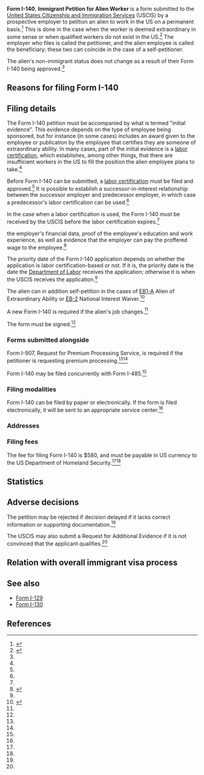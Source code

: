 '''Form I-140''', '''Immigrant Petition for Alien Worker''' is a form submitted to the [[United States Citizenship and Immigration Services]] (USCIS) by a prospective employer to petition an alien to work in the US on a permanent basis.<ref name="immihelp_140">{{cite web |url=http://www.immihelp.com/greencard/employmentbasedimmigration/i-140-immigrant-worker-petition.html |title=I-140: Immigrant Worker Petition |accessdate=February 9, 2016 |publisher=Immihelp}}</ref> This is done in the case when the worker is deemed extraordinary in some sense or when qualified workers do not exist in the US.<ref name="actual_i140">{{cite web |url=https://www.uscis.gov/sites/default/files/files/form/i-140instr.pdf |title=Instructions for Petition for Alien Worker |accessdate=February 14, 2016 |publisher=Department of Homeland Security}}</ref> The employer who files is called the petitioner, and the alien employee is called the beneficiary; these two can coincide in the case of a self-petitioner.

The alien's non-immigrant status does not change as a result of their Form I-140 being approved.<ref name="immihelp_140" />

==Reasons for filing Form I-140==

==Filing details==

The Form I-140 petition must be accompanied by what is termed "initial evidence". This evidence depends on the type of employee being sponsored, but for instance (in some cases) includes an award given to the employee or publication by the employee that certifies they are someone of extraordinary ability. In many cases, part of the initial evidence is a [[labor certification]], which establishes, among other things, that there are insufficient workers in the US to fill the position the alien employee plans to take.<ref name="actual_i140" />

Before Form I-140 can be submitted, a [[labor certification]] must be filed and approved.<ref name="immihelp_140" /> It is possible to establish a successor-in-interest relationship between the successor employer and predecessor employer, in which case a predecessor's labor certification can be used.<ref name="wegreened_140" />

In the case when a labor certification is used, the Form I-140 must be received by the USCIS before the labor certification expires.<ref name="actual_i140" />

the employer's financial data, proof of the employee's education and work experience, as well as evidence that the employer can pay the proffered wage to the employee.<ref name="greencardapply">{{cite web |url=http://www.greencardapply.com/i140.htm |title=Form I-140 Green Card DIY Package |accessdate=February 14, 2016 |publisher=Green Card Apply Service}}</ref>

The priority date of the Form I-140 application depends on whether the application is labor certification-based or not. If it is, the priority date is the date the [[Department of Labor]] receives the application; otherwise it is when the USCIS receives the application.<ref name="immihelp_140" />

The alien can in addition self-petition in the cases of [[EB-1 visa|EB1-A]] Alien of Extraordinary Ability or [[EB-2 visa|EB-2]] National Interest Waiver.<ref name="wegreened_140">{{cite web |url=http://www.wegreened.com/I-140-and-I-485-concurrent-filing |title=Frequently Asked Questions of Form I-140(Immigrant Petition for Alien Worker) and Concurrent Filing of I-140 and I-485 |accessdate=February 9, 2016 |publisher=North America immigration Law Group}}</ref>


A new Form I-140 is required if the alien's job changes.<ref name="immihelp_140" />

The form must be signed.<ref name="actual_i140" />

===Forms submitted alongside===

Form I-907, Request for Premium Processing Service, is required if the petitioner is requesting premium processing.<ref name="actual_i140"/><ref name="wegreened_140" />

Form I-140 may be filed concurrently with Form I-485.<ref name="wegreened_140" />

===Filing modalities===

Form I-140 can be filed by paper or electronically. If the form is filed electronically, it will be sent to an appropriate service center.<ref name="wegreened_140" />

===Addresses===

===Filing fees===

The fee for filing Form I-140 is $580, and must be payable in US currency to the US Department of Homeland Security.<ref name="actual_i140"/><ref name="wegreened_140" />

==Statistics==

==Adverse decisions==

The petition may be rejected if decision delayed if it lacks correct information or supporting documentation.<ref name="wegreened_140" />

The USCIS may also submit a Request for Additional Evidence if it is not convinced that the applicant qualifies.<ref name="wegreened_140" />

==Relation with overall immigrant visa process==

==See also==

* [[Form I-129]]
* [[Form I-130]]

==References==

{{reflist|30em}}
